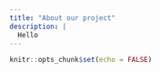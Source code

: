 ```yaml
---
title: "About our project"
description: |
  Hello
---
```


```r
knitr::opts_chunk$set(echo = FALSE)
```

